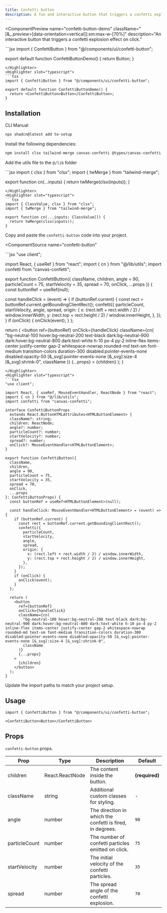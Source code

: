 ```yaml
---
title: Confetti button
description: A fun and interactive button that triggers a confetti explosion effect on click.
---
```


<ComponentPreview
  name="confetti-button-demo"
  className="[&_.preview>[data-orientation=vertical]]:sm:max-w-[70%]"
  description="An interactive button that triggers a confetti explosion effect on click."
>
<Highlighter slot="javascript">
```jsx
import { ConfettiButton } from "@/components/ui/confetti-button";

export default function ConfettiButtonDemo() {
  return <ConfettiButton>Button</ConfettiButton>;
}
```
</Highlighter>
<Highlighter slot="typescript">
```tsx
import { ConfettiButton } from "@/components/ui/confetti-button";

export default function ConfettiButtonDemo() {
  return <ConfettiButton>Button</ConfettiButton>;
}
```
</Highlighter>
</ComponentPreview>

## Installation

<Tabs defaultValue="cli">

<TabsList>
  <TabsTrigger value="cli">CLI</TabsTrigger>
  <TabsTrigger value="manual">Manual</TabsTrigger>
</TabsList>

<TabsContent value="cli">

```bash
npx shadcn@latest add to-setup
```

</TabsContent>

<TabsContent value="manual">

<Steps>

<Step>Install the following dependencies:</Step>

```bash
npm install clsx tailwind-merge canvas-confetti @types/canvas-confetti
```

<Step>Add the utils file to the `@/lib` folder</Step>

<UtilsSource>
<Highlighter slot="javascript">
```jsx
import { clsx } from "clsx";
import { twMerge } from "tailwind-merge";

export function cn(...inputs) {
  return twMerge(clsx(inputs));
}
```
</Highlighter>
<Highlighter slot="typescript">
```tsx
import { ClassValue, clsx } from "clsx";
import { twMerge } from "tailwind-merge";

export function cn(...inputs: ClassValue[]) {
  return twMerge(clsx(inputs));
}
```
</Highlighter>
</UtilsSource>

<Step>Copy and paste the `confetti-button` code into your project.</Step>

<ComponentSource
  name="confetti-button"
>
<Highlighter slot="javascript">
```jsx
"use client";

import React, { useRef } from "react";
import { cn } from "@/lib/utils";
import confetti from "canvas-confetti";

export function ConfettiButton({
  className,
  children,
  angle = 90,
  particleCount = 75,
  startVelocity = 35,
  spread = 70,
  onClick,
  ...props
}) {
  const buttonRef = useRef(null);

const handleClick = (event) => {
if (buttonRef.current) {
const rect = buttonRef.current.getBoundingClientRect();
confetti({
particleCount,
startVelocity,
angle,
spread,
origin: {
x: (rect.left + rect.width / 2) / window.innerWidth,
y: (rect.top + rect.height / 2) / window.innerHeight,
},
});
}
if (onClick) {
onClick(event);
}
};

return (
<button
ref={buttonRef}
onClick={handleClick}
className={cn(
"bg-neutral-100 hover:bg-neutral-200 text-black dark:bg-neutral-900 dark:hover:bg-neutral-800 dark:text-white h-10 px-4 py-2 inline-flex items-center justify-center gap-2 whitespace-nowrap rounded-md text-sm font-medium transition-colors duration-300 disabled:pointer-events-none disabled:opacity-50 [&_svg]:pointer-events-none [&_svg]:size-4 [&_svg]:shrink-0",
className
)}
{...props} >
{children}
</button>
);
}

````
</Highlighter>
<Highlighter slot="typescript">
```tsx
"use client";

import React, { useRef, MouseEventHandler, ReactNode } from "react";
import { cn } from "@/lib/utils";
import confetti from "canvas-confetti";

interface ConfettiButtonProps
  extends React.ButtonHTMLAttributes<HTMLButtonElement> {
  className?: string;
  children: ReactNode;
  angle?: number;
  particleCount?: number;
  startVelocity?: number;
  spread?: number;
  onClick?: MouseEventHandler<HTMLButtonElement>;
}

export function ConfettiButton({
  className,
  children,
  angle = 90,
  particleCount = 75,
  startVelocity = 35,
  spread = 70,
  onClick,
  ...props
}: ConfettiButtonProps) {
  const buttonRef = useRef<HTMLButtonElement>(null);

  const handleClick: MouseEventHandler<HTMLButtonElement> = (event) => {
    if (buttonRef.current) {
      const rect = buttonRef.current.getBoundingClientRect();
      confetti({
        particleCount,
        startVelocity,
        angle,
        spread,
        origin: {
          x: (rect.left + rect.width / 2) / window.innerWidth,
          y: (rect.top + rect.height / 2) / window.innerHeight,
        },
      });
    }
    if (onClick) {
      onClick(event);
    }
  };

  return (
    <button
      ref={buttonRef}
      onClick={handleClick}
      className={cn(
        "bg-neutral-100 hover:bg-neutral-200 text-black dark:bg-neutral-900 dark:hover:bg-neutral-800 dark:text-white h-10 px-4 py-2 inline-flex items-center justify-center gap-2 whitespace-nowrap rounded-md text-sm font-medium transition-colors duration-300 disabled:pointer-events-none disabled:opacity-50 [&_svg]:pointer-events-none [&_svg]:size-4 [&_svg]:shrink-0",
        className
      )}
      {...props}
    >
      {children}
    </button>
  );
}
````

</Highlighter>
</ComponentSource>

<Step>Update the import paths to match your project setup.</Step>

</Steps>

</TabsContent>

</Tabs>

## Usage

```tsx
import { ConfettiButton } from "@/components/ui/confetti-button";
```

```tsx
<ConfettiButton>Button</ConfettiButton>
```

## Props

`confetti-button` props.

| Prop          | Type            | Description                                               | Default        |
| ------------- | --------------- | --------------------------------------------------------- | -------------- |
| children      | React.ReactNode | The content inside the button.                            | **(required)** |
| className     | string          | Additional custom classes for styling.                    | -              |
| angle         | number          | The direction in which the confetti is fired, in degrees. | `90`           |
| particleCount | number          | The number of confetti particles emitted on click.        | `75`           |
| startVelocity | number          | The initial velocity of the confetti particles.           | `35`           |
| spread        | number          | The spread angle of the confetti explosion.               | `70`           |
